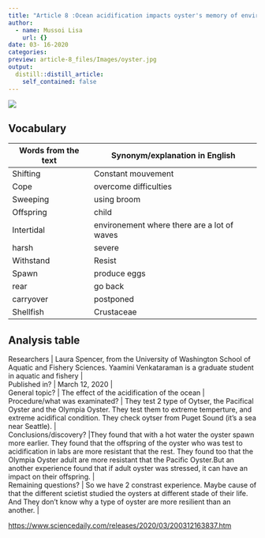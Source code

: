 ```yaml
---
title: "Article 8 :Ocean acidification impacts oyster's memory of environmental stress "
author:
  - name: Mussoi Lisa
    url: {}
date: 03- 16-2020
categories:
preview: article-8_files/Images/oyster.jpg
output:
  distill::distill_article:
    self_contained: false
---
```


![](article-8_files/Images/oysterA.jpg)


## Vocabulary 

| Words from the text | Synonym/explanation in English |
| ------------------- | ------------------------------ |
| Shifting| Constant mouvement |
| Cope | overcome difficulties|
| Sweeping | using broom  |
| Offspring  | child  |
| Intertidal | environement where there are a lot of waves |
|  harsh | severe |
| Withstand | Resist  |
| Spawn |  produce eggs |
| rear |  go back |
| carryover | postponed   |
| Shellfish | Crustaceae |



## Analysis table 
| Researchers                  | Laura Spencer, from the University of Washington School of Aquatic and Fishery Sciences. Yaamini Venkataraman is a graduate student in aquatic and fishery                   |
| Published in?                | March 12, 2020                                                       |
| General topic?               | The effect of the acidification of the ocean  |
| Procedure/what was examinated? | They test 2 type of Oytser, the Pacifical Oyster and the Olympia Oyster. They test them to extreme temperture, and extreme acidifical condition. They check oytser from Puget Sound (it's a sea near Seattle). |
| Conclusions/discovery?       |They found that with a hot water the oyster spawn more earlier. They found that the offspring of the oyster who was test to acidification in labs are more resistant that the rest. They found too that the Olympia Oyster adult are more resistant that the Pacific Oyster.But an another experience found that if adult oyster was stressed, it can have an impact on their offspring.   |
| Remaining questions?         | So we have 2 constrast experience. Maybe cause of that the different scietist studied the oysters at different stade of their life. And They don't know why a type of oyster are more resilient than an another.   |

<https://www.sciencedaily.com/releases/2020/03/200312163837.htm>
